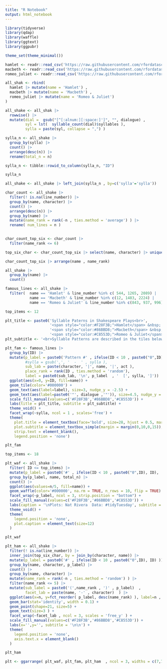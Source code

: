 ```yaml
---
title: "R Notebook"
output: html_notebook
---
```


```r
library(tidyverse)
library(qdap)
library(waffle)
library(ggtext)
library(ggpubr)

theme_set(theme_minimal())
```


```r
hamlet <- readr::read_csv('https://raw.githubusercontent.com/rfordatascience/tidytuesday/master/data/2024/2024-09-17/hamlet.csv')
macbeth <- readr::read_csv('https://raw.githubusercontent.com/rfordatascience/tidytuesday/master/data/2024/2024-09-17/macbeth.csv')
romeo_juliet <- readr::read_csv('https://raw.githubusercontent.com/rfordatascience/tidytuesday/master/data/2024/2024-09-17/romeo_juliet.csv')
```



```r
all_shak <- rbind(
  hamlet |> mutate(name = 'Hamlet') , 
  macbeth |> mutate(name = 'Macbeth') , 
  romeo_juliet |> mutate(name = 'Romeo & Juliet')
)
```


```r
all_shake <- all_shak |>
  rowwise() |>
  mutate(dial =  gsub("[^[:alnum:][:space:]']", "", dialogue) ,
         syl = lst(  syllable_count(dial)$syllables ), 
         sylla = paste(syl, collapse = ",") )

```






```r
sylla_n <- all_shake |>
  group_by(sylla) |>
  count() |>
  arrange(desc(n)) |>
  rename(total_n = n)

sylla_n <- tibble::rowid_to_column(sylla_n, "ID")

sylla_n

all_shake <- all_shake |> left_join(sylla_n , by=c('sylla'='sylla'))
```


```r
char_count <- all_shake |>
  filter(! is.na(line_number)) |>
  group_by(name, character) |>
  count() |>
  arrange(desc(n)) |>
  group_by(name) |>
  mutate(name_rank = rank(-n , ties.method = 'average') ) |> 
  rename( num_lines = n )
  

char_count_top_six <- char_count |>
  filter(name_rank <= 6)

top_six_char <- char_count_top_six |> select(name, character) |> unique()

char_count_top_six |> arrange(name , name_rank) 
```







```r
all_shake |>
  group_by(name) |>
  count()
```





```r
famous_lines <- all_shake |>
  filter(  name == 'Hamlet' & line_number %in% c( 544, 1265, 2089) |
           name == 'Macbeth' & line_number %in% c(12, 1483, 2224) |
           name == 'Romeo & Juliet' & line_number %in% c(843, 937, 996) )
```




```r
top_items <- 12

plt_title <- paste0('Syllable Paterns in Shakespeare Plays<br>',
                    '<span style="color:#F28F3B;">Hamlet</span> &nbsp;  &nbsp;  &nbsp;  &nbsp;',
                    '<span style="color:#86BBD8;">Macbeth</span> &nbsp;  &nbsp;  &nbsp;  &nbsp;',
                    '<span style="color:#C8553D;">Romeo & Juliet</span>')
plt_subtitle <- '<br>Syllable Patterns are described in the tiles below and are numbered in order with #01 being the most common pattern. <br>On the Left are the 18 most common patterns. <br>On the Right are the five most common patterns used by a few characters in each play. <br>The title characters, Hamlet, Macbeth, Romeo, & Juliet, all have pattern #01 as their most common beating their second most common by nearly double.<br>'

plt_fam <- famous_lines |>
  group_by(ID) |>
  mutate(p_label = paste0('Pattern #' , ifelse(ID < 10 , paste0("0",ID), ID) ), 
         #sylla = gsub(',', '  -  ' , sylla ), 
         sub_lab = paste(character, '|', name, '|', act ),
         place_rank = rank(ID , ties.method = 'random'), 
         label = paste0(sub_lab, '\n', p_label  , '  [', sylla, ']'))  |>
  ggplot(aes(x=0, y=ID, fill=name)) +
  geom_tile(color='#000000') +
  geom_text(aes(label=label), size=3, nudge_y = -2.5) +
  geom_text(aes(label=paste0('"', dialogue ,'"')), size=4.5, nudge_y = 3.5) +
  scale_fill_manual(values=c('#F28F3B','#86BBD8','#C8553D')) +
  labs(title = plt_title, subtitle = plt_subtitle) +
  theme_void() +
  facet_wrap(~sylla, ncol = 1 , scales='free') +
  theme(
    plot.title = element_textbox(face='bold', size=28, hjust = 0.5, margin = margin(5,5,1,5)),
    plot.subtitle = element_textbox_simple(margin = margin(0,10,0,15)),
    strip.text = element_blank(), 
    legend.position = 'none')

plt_fam
```










```r
top_items <- 18

plt_waf <- all_shake |>
  filter( ID <= top_items) |>
  mutate(p_label = paste0('#' , ifelse(ID < 10 , paste0("0",ID), ID), ' [', sylla, ']' )) |>
  group_by(p_label, name, total_n) |>
  count() |>
  ggplot(aes(values=n/5, fill=name)) +
  geom_waffle(color='#000000', na.rm = TRUE, n_rows = 10, flip = TRUE) +
  facet_wrap(~p_label, ncol = 3, strip.position = "bottom") +
  scale_fill_manual(values=c('#F28F3B','#86BBD8','#C8553D')) +
  labs(caption = '\nPlots: Nat Rivera  Data: #tidyTuesday', subtitle = '\n Each Tile = 5 Lines of Dialogue\n\n') +
  theme_void() +
  theme(
    legend.position = 'none',
    plot.caption = element_text(size=12)
  )

plt_waf
```






```r
plt_ham <- all_shake |>
  filter(! is.na(line_number)) |>
  inner_join(top_six_char, by = join_by(character, name)) |>
  mutate(p_label = paste0('#' , ifelse(ID < 10 , paste0("0",ID), ID) )) |>
  group_by(name, character, p_label) |>
  count() |>
  group_by(name, character) |>
  mutate(name_rank = rank(-n , ties.method = 'random') ) |>
  filter(name_rank <= 5) |>
  mutate(sub_label = paste0('(',name_rank , ')' , p_label)  , 
         facet_lab = paste(name, '-' , character)  ) |>
  ggplot(aes(x=n, y=fct_reorder( p_label, desc(name_rank) ), label=n , fill=name) ) +
  geom_bar(stat='identity', width = 0.1) +
  geom_point(shape=21, size=5) +
  geom_text(size=3 ) +
  facet_wrap(~facet_lab , ncol = 3, scales = 'free_y' ) +
  scale_fill_manual(values=c('#F28F3B','#86BBD8','#C8553D')) +
  labs(x='',y='', subtitle = '\n\n') +
  theme(
    legend.position = 'none',
    axis.text.x = element_blank() 
  )

plt_ham
```


```r
plt <- ggarrange( plt_waf, plt_fam, plt_ham  , ncol = 3, widths = c(7,7,7) )
```


```r
```


```r
```


```r
```


```r
```


```r
```


```r
```

